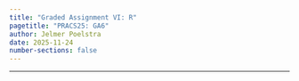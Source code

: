 ```yaml
---
title: "Graded Assignment VI: R"
pagetitle: "PRACS25: GA6"
author: Jelmer Poelstra
date: 2025-11-24
number-sections: false
---
```


---------

<hr style="height:1pt; visibility:hidden;" />
